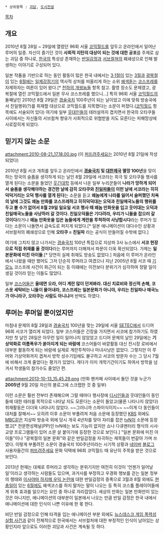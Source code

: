  * 상위항목 : [[괴담]], [[도시전설]]

[[목차]] 

== 개요 == 
2010년 8월 28일 ~ 29일에 열렸던 96회 서울 [[코믹월드]]를 앞두고 온라인에서 일어난 루머의 일종. 
자신이 즐기던 것이 '''사회적 지탄의 대상이 되는 것에 대한 공포'''를 주제로 삼는 괴담 중 하나로, [[한국]]의 특성상 존재하는 [[반일#s2|반일감정]]과 [[서브컬쳐]]의 폐쇄성으로 인해 발생하는 이야기로 구성되어 있다.

일본 작품을 기반으로 하는 동인 활동이 많은 한국 내에서는 [[삼일절|3·1절]]이 있는 [[3월]]과 [[광복절]]이 있는 [[8월]]에는 [[일제강점기]]의 역사적 상처를 떠올리게 하는 소위 [[왜색]]돋는 [[코스프레]]를 자제하자는 여론이 있어 왔다.[* [[천하의 개쌍놈들]] 항목 참고. 촬영 장소도 문제였고, 광복절에 열린 코믹월드에서 일본 무사 코스프레를 했으니...] 특히 96회 서울 [[코믹월드]]의 둘째날인 2010년 8월 29일은 [[경술국치]] 100주년이 되는 날이었고 이에 맞춰 방송국에서 친일행위(?)를 취재할 대상으로 코믹월드를 지목했다는 소문이 퍼졌다.([[코믹월드#s8.4|코믹월드]] 항목에도 서술되어 있다) 여기에 일부 [[웃긴대학|웃대]]인들의 테러설까지 겹치면서 한국의 오타쿠들 사이에서는 자신들의 서브컬쳐 향유가 사회적으로 위협받을 지도 모른다는 피해망상에 사로잡히게 되었다.

== 믿기지 않는 소문 ==

attachment:2010-08-21_17.18.00.jpg
(이 [[퍼뜨려주세요]]는 2010년 8월 21일에 작성되었다)

2010년 8월 서코 개최를 앞두고 온라인에서 '''[[경술국치]] 및 [[대한제국]] 멸망 100년'''을 맞이하는 망국의 슬픔을 생각하게 되는 날인 8월 29일에 서코라는 희극 및 오타쿠들 행사를 열게 된다는 소문을 들었던 [[웃긴대학]] 등에서 나온 일부 누리꾼들이 '''나라가 망하게 되어서 슬픔을 생각해야하는 경건한 날에 감히 오타쿠와 [[친일파]]들이 이런 날에 서코라는 히히덕덕거리는 오덕 행사를 열게 된다'''는 소문을 듣고 '''왜놈에게 나라를 잃어서 슬퍼했던 치욕의 날에 그것도 왜놈 만화를 코스프레하고 히히덕덕대는 오덕과 친일매국노들의 행위를 두고 볼 수가 없어서 8월 29일 일요일 서코 행사 때 왜놈 만화옷을 입고 웃어대는 오덕과 친일매국노들을 사냥하러 갈 것이다. 친일오덕들은 기다려라, 우리가 니들을 잡으러 갈 것이다'''라거나 '''왜놈 만화옷을 입은 놈들에게 계란을 투척하여 사냥합시다'''라는 루머가 있다는 소문이 나돌면서 급속도로 퍼지게 되었다.[* 일본 애니메이션이 대다수인 상황과 서브컬처의 폐쇄성으로 인해 '''오타쿠 = 친일파''' 라는 공식이 만들어질 수밖에 없다.] 

여기에 그치지 않고 나가서는 [[경술국치]] 100년 특집으로 지상파 3사 뉴스에서 '''서코 현장으로 직접 취재를 올 것이다'''라는 루머까지 더해져서 파문이 더욱 확산되었다. 가제는 '''일본문화에 미친 아이들'''.[* 당연히 실제 취재도 방송도 없었다.] 처음에 이 루머가 온라인에서 나왔을 때만 했어도 그저 단순히 루머라고 여겼으나 지난 2005년 8월 서코 때 [[기모노]] 코스프레 사건이 화근이 되는 등 이떄에는 이전보다 분위기가 심각하여 정말 일이 생길 것이라 믿는 이들도 많았다.

일부 [[코스어]]들은 '''올테면 오라, 어디 계란 많이 던져봐라. 대신 치료비와 정신적 손해, 코스옷 세탁비는 니들이 물어내라, 코스프레는 일본문화가 아니야, 우리는 친일파나 매국노가 아니라구, 오타쿠는 사람도 아니냐'''며 반박도 하였다.

== 루머는 루머일 뿐이었지만 == 

마침내 문제의 8월 28일과 [[경술국치]] 100년을 맞는 29일에 서울 [[SETEC]]에서 드디어 96회 서코가 열리게 되었다. 일부 코스어들은 긴장을 가지면서 서코에 참가하기도 하였지만 첫 날인 28일은 아무런 일이 일어나지 않았었고 드디어 문제의 날인 29일에는 '''기상악화로 여름폭우가 쏟아지게 되는 바람에''' 코스어들이 바깥활동 대신 전시장 로비에서 대부분 활동하게 되는 바람에 실제로 계란투척이나 마녀사냥은 없었다. 그렇지만 이 루머와 기상악화까지 겹쳐서 방학 성수기임에도 불구하고 서코의 방문자 수는 그 당시 7월에 비해서 크게 줄었다는 평가가 있었다. 게다가 이미 개학기간이기도 하여서 방학을 넘겨서 학생들의 참가수도 줄었던 편.

attachment:2013-10-13_15.45.29.png
(만화 팬카페 사이에서 돌던 것을 누군가 '''2005년''' 9월 20일 자신의 블로그에 스크랩한 것 중 일부)

이런 소문은 훨씬 전부터 존재해으며 그럴 때마다 행사장에 [[디시인사이드|디시]]인들과 웃대인들이 동인들에 대한 테러를 목적으로 나타날 지도 모른다는 소문이 돌았고(물론 나타나지 않았다) 취재활동은 더더욱 나타나지 않았다. ~~그러니까 스파이식이지~~ ~~이게 다 동인들이 대처를 잘해서~~ 오히려 이후 소문이 부풀려져 처음 소문에 등장했던 [[KBS]] 외에도 [[MBC]]같은 지상파 방송국 외에 당시 개국 4년차를 맞아 자리를 잡은 [[tvN]]이 소문에 등장했고[* 전문편성채널(PP)인 tvN에는 보도 기능이 없지만 쇼나 다큐멘터리 형식의 시사·교양 프로그램들이 있어 소문 살 붙이기에 등장한 것으로 보인다.] "일본 문화에 미친 아이들"이나 "광복절의 일본 문화"와 같은 반일감정을 자극하는 제목들이 번갈아 가며 쓰였다. 이렇게 부풀려진 소문이 경술국치 100주년이라는 시기적 상황과 [[네이버]] [[블로그]] 사용자들간의 [[퍼뜨려주세요]] 문화 덕택에 96회 코믹월드 때 유난히 주목을 받은 것으로 보인다.

2013년 현재는 대체로 루머라고 생각하는 분위기지만 여전히 이것이 '언젠가 일어날 일'이라고 생각하는 사람들도 있으며, 과거사를 부정하고 우경화 행보를 걷는 일본 정부의 행태와 [[진격의 거인#s15|이사야마 하지메 우익 논란]]에 대한 반일감정의 증폭으로 3월과 8월 외에도 [[현충일]]이 있는 [[6월]]에도 왜색코스를 하지 말자는 말이 나오는 등 특히 코스튬 플레이어들에게 위축 효과를 일으키는 요인 중 하나로 자리잡았다. 세상의 만화는 일본 만화만이 있는 것은 아니지만, 애니메이션의 대부분이 일본에서 나오는 만큼 반일 감정은 한국 내에서 애니메이션에 대한 인식이 나쁜 이유에 한 몫 한다. 

비단 반일 감정으로 인해 타격을 입는 애니메이션 부분 외에도 [[뉴스데스크 게임 폭력성 실험 사건]]과 같이 전체적으로 한국에서는 서브컬처에 대한 부정적인 인식이 남아있는 상황인지라 앞으로도 이러한 괴담과 사건은 계속될 듯 하다.


